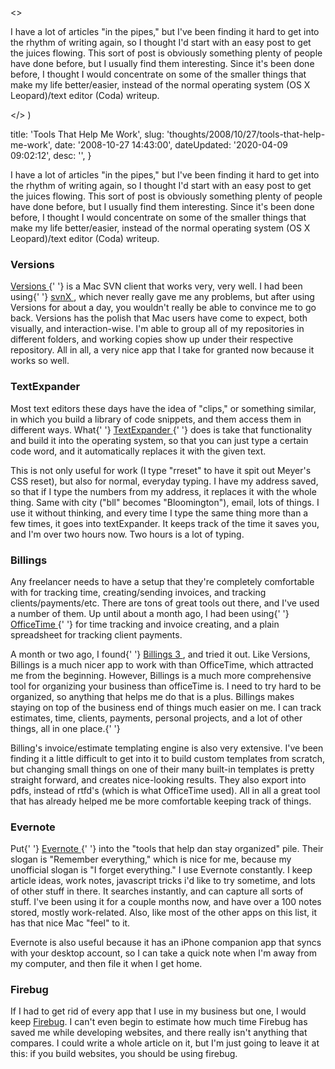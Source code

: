 

  <>
    <p>
      I have a lot of articles "in the pipes," but I've been finding it hard to
      get into the rhythm of writing again, so I thought I'd start with an easy
      post to get the juices flowing. This sort of post is obviously something
      plenty of people have done before, but I usually find them interesting.
      Since it's been done before, I thought I would concentrate on some of the
      smaller things that make my life better/easier, instead of the normal
      operating system (OS X Leopard)/text editor (Coda) writeup.
    </p>
  </>
)


  title: 'Tools That Help Me Work',
  slug: 'thoughts/2008/10/27/tools-that-help-me-work',
  date: '2008-10-27 14:43:00',
  dateUpdated: '2020-04-09 09:02:12',
  desc: '',
}

<p>
  I have a lot of articles "in the pipes," but I've been finding it hard to get
  into the rhythm of writing again, so I thought I'd start with an easy post to
  get the juices flowing. This sort of post is obviously something plenty of
  people have done before, but I usually find them interesting. Since it's been
  done before, I thought I would concentrate on some of the smaller things that
  make my life better/easier, instead of the normal operating system (OS X
  Leopard)/text editor (Coda) writeup.
</p>

<h3>Versions</h3>
<p>
  <a href="http://www.versionsapp.com/" title="Versions' Website">
    Versions
  </a>{' '}
  is a Mac SVN client that works very, very well. I had been using{' '}
  <a
    href="http://www.lachoseinteractive.net/en/community/subversion/svnx/features/"
    title="svnX Subversion Client"
  >
    svnX
  </a>
  , which never really gave me any problems, but after using Versions for about
  a day, you wouldn't really be able to convince me to go back. Versions has the
  polish that Mac users have come to expect, both visually, and
  interaction-wise. I'm able to group all of my repositories in different
  folders, and working copies show up under their respective repository. All in
  all, a very nice app that I take for granted now because it works so well.
</p>
<h3>TextExpander</h3>
<p>
  Most text editors these days have the idea of "clips," or something similar,
  in which you build a library of code snippets, and them access them in
  different ways. What{' '}
  <a
    href="http://www.smileonmymac.com/TextExpander/"
    title="TextExpander by SmileonmyMac"
  >
    TextExpander
  </a>{' '}
  does is take that functionality and build it into the operating system, so
  that you can just type a certain code word, and it automatically replaces it
  with the given text.
</p>
<p>
  This is not only useful for work (I type "rreset" to have it spit out Meyer's
  CSS reset), but also for normal, everyday typing. I have my address saved, so
  that if I type the numbers from my address, it replaces it with the whole
  thing. Same with city ("bll" becomes "Bloomington"), email, lots of things. I
  use it without thinking, and every time I type the same thing more than a few
  times, it goes into textExpander. It keeps track of the time it saves you, and
  I'm over two hours now. Two hours is a lot of typing.
</p>
<h3>Billings</h3>
<p>
  Any freelancer needs to have a setup that they're completely comfortable with
  for tracking time, creating/sending invoices, and tracking
  clients/payments/etc. There are tons of great tools out there, and I've used a
  number of them. Up until about a month ago, I had been using{' '}
  <a href="http://www.officetime.net/" title="OfficeTime">
    OfficeTime
  </a>{' '}
  for time tracking and invoice creating, and a plain spreadsheet for tracking
  client payments.
</p>
<p>
  A month or two ago, I found{' '}
  <a href="http://www.billingsapp.com/index.html" title="Billings 3">
    Billings 3
  </a>
  , and tried it out. Like Versions, Billings is a much nicer app to work with
  than OfficeTime, which attracted me from the beginning. However, Billings is a
  much more comprehensive tool for organizing your business than officeTime is.
  I need to try hard to be organized, so anything that helps me do that is a
  plus. Billings makes staying on top of the business end of things much easier
  on me. I can track estimates, time, clients, payments, personal projects, and
  a lot of other things, all in one place.{' '}
</p>
<p>
  Billing's invoice/estimate templating engine is also very extensive. I've been
  finding it a little difficult to get into it to build custom templates from
  scratch, but changing small things on one of their many built-in templates is
  pretty straight forward, and creates nice-looking results. They also export
  into pdfs, instead of rtfd's (which is what OfficeTime used). All in all a
  great tool that has already helped me be more comfortable keeping track of
  things.
</p>
<h3>Evernote</h3>
<p>
  Put{' '}
  <a href="http://evernote.com/" title="Evernote">
    Evernote
  </a>{' '}
  into the "tools that help dan stay organized" pile. Their slogan is "Remember
  everything," which is nice for me, because my unofficial slogan is "I forget
  everything." I use Evernote constantly. I keep article ideas, work notes,
  javascript tricks i'd like to try sometime, and lots of other stuff in there.
  It searches instantly, and can capture all sorts of stuff. I've been using it
  for a couple months now, and have over a 100 notes stored, mostly
  work-related. Also, like most of the other apps on this list, it has that nice
  Mac "feel" to it.
</p>
<p>
  Evernote is also useful because it has an iPhone companion app that syncs with
  your desktop account, so I can take a quick note when I'm away from my
  computer, and then file it when I get home.
</p>
<h3>Firebug</h3>
<p>
  If I had to get rid of every app that I use in my business but one, I would
  keep <a href="http://getfirebug.com/">Firebug</a>. I can't even begin to
  estimate how much time Firebug has saved me while developing websites, and
  there really isn't anything that compares. I could write a whole article on
  it, but I'm just going to leave it at this: if you build websites, you should
  be using firebug.
</p>
